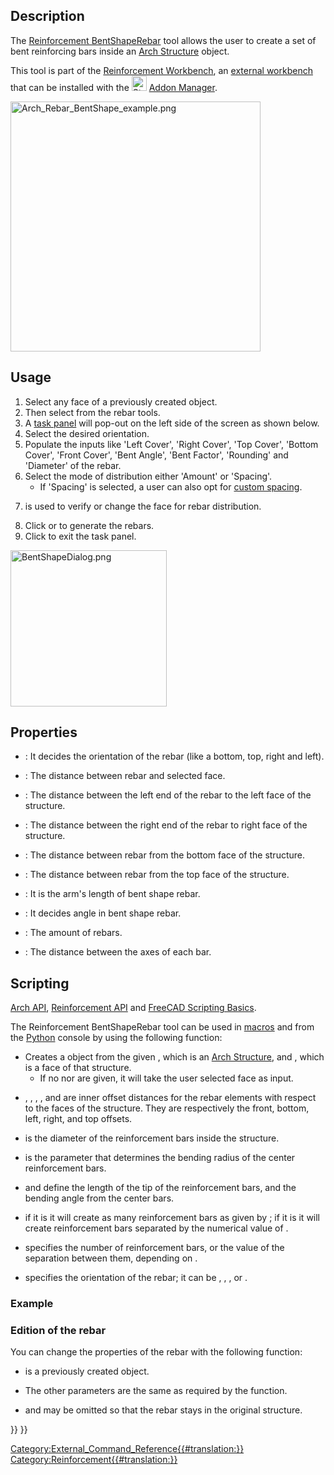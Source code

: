 <languages/>

{{Docnav
|[[Reinforcement_StirrupRebar|StirrupRebar]]
|[[Reinforcement_HelicalRebar|HelicalRebar]]
|[[Reinforcement_Workbench|Reinforcement]]
|IconL=Reinforcement_StirrupRebar.svg
|IconR=Reinforcement_HelicalRebar.svg
|IconC=Reinforcement_Workbench.svg
}}

{{GuiCommand
|Name=Reinforcement BentShapeRebar
|MenuLocation=3D/BIM → Reinforcement tools → Bent-Shape Rebar
|Workbenches=[[Reinforcement_Workbench|Reinforcement]], [[BIM_Workbench|BIM]]
|Version=0.17
|SeeAlso=
}}

==Description==

The [[Reinforcement_BentShapeRebar|Reinforcement BentShapeRebar]] tool allows the user to create a set of bent reinforcing bars inside an [[Arch_Structure|Arch Structure]] object.

This tool is part of the [[Reinforcement_Workbench|Reinforcement Workbench]], an [[External_workbenches|external workbench]] that can be installed with the [[Image:Std_AddonMgr.svg|24px]] [[Std_AddonMgr|Addon Manager]].

[[Image:Arch_Rebar_BentShape_example.png|400px]]
{{Caption|Two sets of bent reinforcement bars inside an [[Arch Structure|Arch Structure]]}}

==Usage==

# Select any face of a previously created {{Button|[[Image:Arch_Structure.svg|16px]] [[Arch Structure|Arch Structure]]}} object.
# Then select {{Button|[[Image:Reinforcement_BentShapeRebar.svg|16px]] [[Reinforcement_BentShapeRebar|Bent-Shape Rebar]]}} from the rebar tools.
# A [[Task_panel|task panel]] will pop-out on the left side of the screen as shown below.
# Select the desired orientation.
# Populate the inputs like 'Left Cover', 'Right Cover', 'Top Cover', 'Bottom Cover', 'Front Cover', 'Bent Angle', 'Bent Factor', 'Rounding' and 'Diameter' of the rebar.
# Select the mode of distribution either 'Amount' or 'Spacing'.
#* If 'Spacing' is selected, a user can also opt for [[Reinforcement_Custom_Spacing|custom spacing]].
# {{Button|Pick Selected Face}} is used to verify or change the face for rebar distribution.
# Click {{Button|OK}} or {{Button|Apply}} to generate the rebars.
# Click {{Button|Cancel}} to exit the task panel.

[[Image:BentShapeDialog.png|250px]]
{{Caption|Task panel for the tool}}

==Properties== 

* {{PropertyData|Orientation}}: It decides the orientation of the rebar (like a bottom, top, right and left).
* {{PropertyData|Front Cover}}: The distance between rebar and selected face.
* {{PropertyData|Left Cover}}: The distance between the left end of the rebar to the left face of the structure.
* {{PropertyData|Right Cover}}: The distance between the right end of the rebar to right face of the structure.
* {{PropertyData|Bottom Cover}}: The distance between rebar from the bottom face of the structure.
* {{PropertyData|Top Cover}}: The distance between rebar from the top face of the structure.
* {{PropertyData|Anchor Length}}: It is the arm's length of bent shape rebar.
* {{PropertyData|Bent Angle}}: It decides angle in bent shape rebar.
* {{PropertyData|Amount}}: The amount of rebars.
* {{PropertyData|Spacing}}: The distance between the axes of each bar.

==Scripting==

{{Emphasis|See also:}} [[Arch API|Arch API]], [[Reinforcement API|Reinforcement API]] and [[FreeCAD Scripting Basics|FreeCAD Scripting Basics]].

The Reinforcement BentShapeRebar tool can be used in [[Macros|macros]] and from the [[Python|Python]] console by using the following function:
{{Code|code=
Rebar = makeBentShapeRebar(f_cover, b_cover, l_cover, r_cover,
                           diameter, t_cover, bentLength, bentAngle, rounding, amount_spacing_check, amount_spacing_value, orientation="Bottom",
                           structure=None, facename=None)
}}

* Creates a {{incode|Rebar}} object from the given {{incode|structure}}, which is an [[Arch Structure|Arch Structure]], and {{incode|facename}}, which is a face of that structure.
** If no {{incode|structure}} nor {{incode|facename}} are given, it will take the user selected face as input.
* {{incode|f_cover}}, {{incode|b_cover}}, {{incode|l_cover}}, {{incode|r_cover}}, and {{incode|t_cover}} are inner offset distances for the rebar elements with respect to the faces of the structure. They are respectively the front, bottom, left, right, and top offsets.
* {{incode|diameter}} is the diameter of the reinforcement bars inside the structure.
* {{incode|rounding}} is the parameter that determines the bending radius of the center reinforcement bars.
* {{incode|bentLength}} and {{incode|bentAngle}} define the length of the tip of the reinforcement bars, and the bending angle from the center bars.
* {{incode|amount_spacing_check}} if it is {{incode|True}} it will create as many reinforcement bars as given by {{incode|amount_spacing_value}}; if it is {{incode|False}} it will create reinforcement bars separated by the numerical value of {{incode|amount_spacing_value}}.
* {{incode|amount_spacing_value}} specifies the number of reinforcement bars, or the value of the separation between them, depending on {{incode|amount_spacing_check}}.
* {{incode|orientation}} specifies the orientation of the rebar; it can be {{incode|"Bottom"}}, {{incode|"Top"}}, {{incode|"Left"}}, or {{incode|"Right"}}.

=== Example ===

{{Code|code=
import FreeCAD, Arch, BentShapeRebar

Structure = Arch.makeStructure(length=1000, width=1000, height=100)
Structure.ViewObject.Transparency = 80
FreeCAD.ActiveDocument.recompute()

Rebar = BentShapeRebar.makeBentShapeRebar(50, 20, 20, 20,
                                          8, 40, 100, 135, 2, True, 4, "Bottom", Structure, "Face4")
Rebar.ViewObject.ShapeColor = (0.9, 0.0, 0.0)

Rebar2 = BentShapeRebar.makeBentShapeRebar(50, 40, 20, 20,
                                           8, 20, 100, 135, 2, True, 4, "Bottom", Structure, "Face6")
Rebar2.ViewObject.ShapeColor = (0.0, 0.0, 0.9) 
}}

=== Edition of the rebar ===

You can change the properties of the rebar with the following function:

{{Code|code=
editBentShapeRebar(Rebar, f_cover, b_cover, l_cover, r_cover,
                   diameter, t_cover, bentLength, bentAngle, rounding, amount_spacing_check, amount_spacing_value, orientation,
                   structure=None, facename=None)
}}

* {{incode|Rebar}} is a previously created {{incode|BentShapeRebar}} object.
* The other parameters are the same as required by the {{incode|makeBentShapeRebar()}} function.
* {{incode|structure}} and {{incode|facename}} may be omitted so that the rebar stays in the original structure.

{{Code|code=
import BentShapeRebar

BentShapeRebar.editBentShapeRebar(Rebar, 50, 20, 20, 20,
                                  12, 20, 100, 155, 2, True, 6, "Top")

BentShapeRebar.editBentShapeRebar(Rebar2, 50, 35, 20, 20,
                                  12, 35, 100, 155, 2, True, 6, "Top")
}}


{{Docnav
|[[Reinforcement_StirrupRebar|StirrupRebar]]
|[[Reinforcement_HelicalRebar|HelicalRebar]]
|[[Reinforcement_Workbench|Reinforcement]]
|IconL=Reinforcement_StirrupRebar.svg
|IconR=Reinforcement_HelicalRebar.svg
|IconC=Reinforcement_Workbench.svg
}}

[[Category:External_Command_Reference{{#translation:}}]]
[[Category:Reinforcement{{#translation:}}]]
{{BIM_Tools_navi{{#translation:}}}}
{{Userdocnavi{{#translation:}}}}
